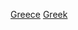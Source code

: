 {{Portal box|希臘|體育運動}}
{{Year by category
| m = 2
| c = 0
| d = 1
| y = 5
| cat     = 希臘體育
| sortkey = 體育
| parent  = 各年份希臘體育
| subcat  = 2015年希臘
}}

[[Category:2015年各國體育|Greece]]
[[Category:2015年歐洲體育|Greek]]